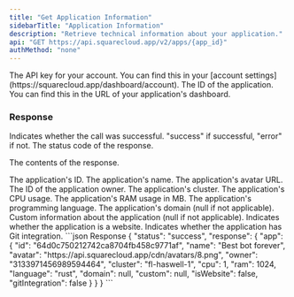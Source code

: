 ```yaml
---
title: "Get Application Information"
sidebarTitle: "Application Information"
description: "Retrieve technical information about your application."
api: "GET https://api.squarecloud.app/v2/apps/{app_id}"
authMethod: "none"
---
```


<ParamField header="Authorization" type="string" placeholder="API KEY" required>
  The API key for your account. You can find this in your [account settings](https://squarecloud.app/dashboard/account).
</ParamField>

<ParamField path="app_id" type="string" placeholder="Application ID" required>
  The ID of the application. You can find this in the URL of your application's dashboard.
</ParamField>

### Response

<ResponseField name="status" type="string">
  Indicates whether the call was successful. "success" if successful, "error" if not.
</ResponseField>

<ResponseField name="code" type="string">
  The status code of the response.
</ResponseField>

<ResponseField name="response" type="object">

The contents of the response.

<Expandable title="Toggle object">

<ResponseField name="app" type="object">

<Expandable title="Toggle object">

<ResponseField name="id" type="string">
  The application's ID.
</ResponseField>

<ResponseField name="name" type="string">
  The application's name.
</ResponseField>

<ResponseField name="avatar" type="string">
  The application's avatar URL.
</ResponseField>

<ResponseField name="owner" type="string">
  The ID of the application owner.
</ResponseField>

<ResponseField name="cluster" type="string">
  The application's cluster.
</ResponseField>

<ResponseField name="cpu" type="number">
  The application's CPU usage.
</ResponseField>

<ResponseField name="ram" type="number">
  The application's RAM usage in MB.
</ResponseField>

<ResponseField name="language" type="string">
  The application's programming language.
</ResponseField>

<ResponseField name="domain" type="string">
  The application's domain (null if not applicable).
</ResponseField>

<ResponseField name="custom" type="string">
  Custom information about the application (null if not applicable).
</ResponseField>

<ResponseField name="isWebsite" type="boolean">
  Indicates whether the application is a website.
</ResponseField>

<ResponseField name="gitIntegration" type="boolean">
  Indicates whether the application has Git integration.
</ResponseField>

</Expandable>
</ResponseField>

</Expandable>
</ResponseField>

<ResponseExample>
```json Response
{
  "status": "success",
  "response": {
    "app": {
      "id": "64d0c750212742ca8704fb458c9771af",
      "name": "Best bot forever",
      "avatar": "https://api.squarecloud.app/cdn/avatars/8.png",
      "owner": "3133971456989594464",
      "cluster": "fl-haswell-1",
      "cpu": 1,
      "ram": 1024,
      "language": "rust",
      "domain": null,
      "custom": null,
      "isWebsite": false,
      "gitIntegration": false
    }
  }
}
```
</ResponseExample>